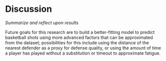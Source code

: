 # Discussion {#disc}

<!--
Our results so far suggest that some insights can be taken by predicting basketball shooting outcomes, but none of our results are more insightful than common intuition (i.e. the most frequent shooters are usually above average shooters, or the probability of making a shot decreases as distance from the basket increases). None of the models that we have built predict the out-of-sample data well. We could refine our models by including more predictors such as a proxy for fatigue (using information about total minutes played, or consecutive minutes played without a timeout), or shot difficulty (using information about the nearest defender). -->

*Summarize and reflect upon results*

Future goals for this research are to build a better-fitting model to predict basketball shots using more advanced factors that can be approximated from the dataset; possibilities for this include using the distance of the nearest defender as a proxy for defense quality, or using the amount of time a player has played without a substitution or timeout to approximate fatigue.